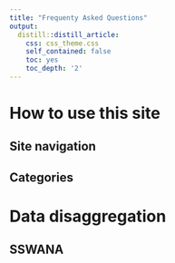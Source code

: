 ```yaml
---
title: "Frequenty Asked Questions"
output:
  distill::distill_article:
    css: css_theme.css
    self_contained: false
    toc: yes
    toc_depth: '2'
---
```


# How to use this site

## Site navigation

## Categories

# Data disaggregation

## SSWANA